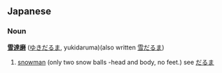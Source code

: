 ==Japanese==
===Noun===
'''[[雪]][[達磨]]''' ([[ゆきだるま]], yukidaruma)(also written [[雪だるま]])

#[[snowman]] (only two snow balls -head and body, no feet.) see [[だるま]]